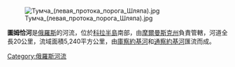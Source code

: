 [[Image:Тумча_(левая_протока_порога_Шляпа).jpg|thumb]]

'''圖姆恰河'''是[[俄羅斯|俄羅斯]]的河流，位於[[科拉半島|科拉半島]]南部，由[[摩爾曼斯克州|摩爾曼斯克州]]負責管轄，河道全長20公里，流域面積5,240平方公里，由[[庫察約基河|庫察約基河]]和[[通察約基河|通察約基河]]匯流而成。

[[Category:俄羅斯河流|Category:俄羅斯河流]]

{{Russia-geo-stub}}